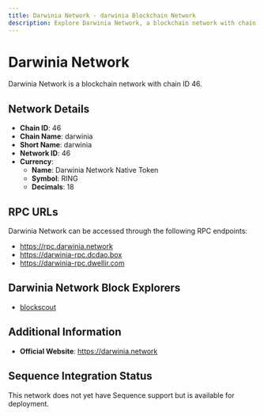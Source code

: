 ```yaml
--- 
title: Darwinia Network - darwinia Blockchain Network
description: Explore Darwinia Network, a blockchain network with chain ID 46. Learn about its native currency, Darwinia Network Native Token, and how to interact with the network.
---
```


# Darwinia Network

Darwinia Network is a blockchain network with chain ID 46.

## Network Details

- **Chain ID**: 46
- **Chain Name**: darwinia
- **Short Name**: darwinia
- **Network ID**: 46
- **Currency**: 
  - **Name**: Darwinia Network Native Token
  - **Symbol**: RING
  - **Decimals**: 18

## RPC URLs

Darwinia Network can be accessed through the following RPC endpoints:

- https://rpc.darwinia.network
- https://darwinia-rpc.dcdao.box
- https://darwinia-rpc.dwellir.com

## Darwinia Network Block Explorers

- [blockscout](https://explorer.darwinia.network)

## Additional Information

- **Official Website**: https://darwinia.network

## Sequence Integration Status

This network does not yet have Sequence support but is available for deployment.
